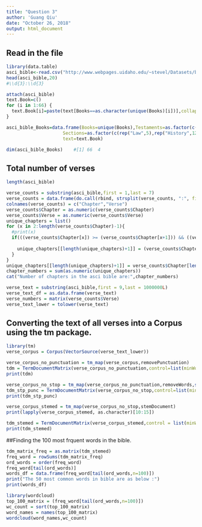 ---
title: "Question 3"
author: 'Guang Qiu'
date: "October 26, 2018"
output: html_document
---


## Read in the file
```{r}
library(data.table)
asci_bible<-read.csv("http://www.webpages.uidaho.edu/~stevel/Datasets/bible_asv.csv",header=TRUE,sep=',')
head(asci_bible,20)
#\\d{3}:\\d{3} 
```

```{r}
attach(asci_bible)
text.Book=c()
for (i in 1:66) {
  text.Book[i]=paste(text[Books==as.character(unique(Books)[i])],collapse = " ")
}

asci_bible_Books=data.frame(Books=unique(Books),Testaments=as.factor(c(rep("OT",39),rep("NT",27))), 
                     Sections=as.factor(c(rep("Law",5),rep("History",12),rep("Wisdom",5),rep("Prophets",17),rep("Gospels",5),rep("Paul",13),rep("Apostles",9))),
                     text=text.Book)

dim(asci_bible_Books)    #[1] 66  4
```

## Total number of verses 
```{r}
length(asci_bible)
```
```{r}
verse_counts = substring(asci_bible,first = 1,last = 7)
verse_counts = data.frame(do.call(rbind, strsplit(verse_counts, ":", fixed=TRUE)))
colnames(verse_counts) = c("Chapter","Verse")
verse_counts$Chapter = as.numeric(verse_counts$Chapter)
verse_counts$Verse = as.numeric(verse_counts$Verse)
unique_chapters = list()
for (x in 2:length(verse_counts$Chapter)-1){
  #print(x)
  if(((verse_counts$Chapter[x]) >= (verse_counts$Chapter[x+1])) && ((verse_counts$Verse[x]) > (verse_counts$Verse[x+1]))){
    
    unique_chapters[[length(unique_chapters)+1]] = (verse_counts$Chapter[x])
  }
}
unique_chapters[[length(unique_chapters)+1]] = verse_counts$Chapter[length(verse_counts$Chapter)]
chapter_numbers = sum(as.numeric(unique_chapters))
cat("Number of chapters in the asci bible are:",chapter_numbers)
```

```{r}
verse_text = substring(asci_bible,first = 9,last = 1000000L)
verse_text_df = as.data.frame(verse_text)
verse_numbers = matrix(verse_counts$Verse)
verse_text_lower = tolower(verse_text)
```

## Converting the text of all verses into a Corpus using the **tm** package. 
```{r}
library(tm)
verse_corpus = Corpus(VectorSource(verse_text_lower))
```

```{r}
verse_corpus_no_punctuation = tm_map(verse_corpus,removePunctuation)
tdm = TermDocumentMatrix(verse_corpus_no_punctuation,control=list(minWordLength=1))
print(tdm)
```

```{r}
verse_corpus_no_stop = tm_map(verse_corpus_no_punctuation,removeWords,stopwords("english"))
tdm_stp_punc = TermDocumentMatrix(verse_corpus_no_stop,control=list(minWordLength=1))
print(tdm_stp_punc)
```
```{r}
verse_corpus_stemed = tm_map(verse_corpus_no_stop,stemDocument)
print(lapply(verse_corpus_stemed, as.character)[10:15])
```

```{r}
tdm_stemed = TermDocumentMatrix(verse_corpus_stemed,control = list(minWordLength=1))
print(tdm_stemed)
```

##Finding the 100 most frquent words in the bible.
```{r}
tdm_matrix_freq = as.matrix(tdm_stemed)
freq_word = rowSums(tdm_matrix_freq)
ord_words = order(freq_word)
freq_word[tail(ord_words)]
words_df = data.frame(freq_word[tail(ord_words,n=100)])
print("The 50 most common words in bible are as below :")
print(words_df)
```

```{r}
library(wordcloud)
top_100_matrix = (freq_word[tail(ord_words,n=100)])
wc_count = sort(top_100_matrix)
word_names = names(top_100_matrix)
wordcloud(word_names,wc_count)
```
